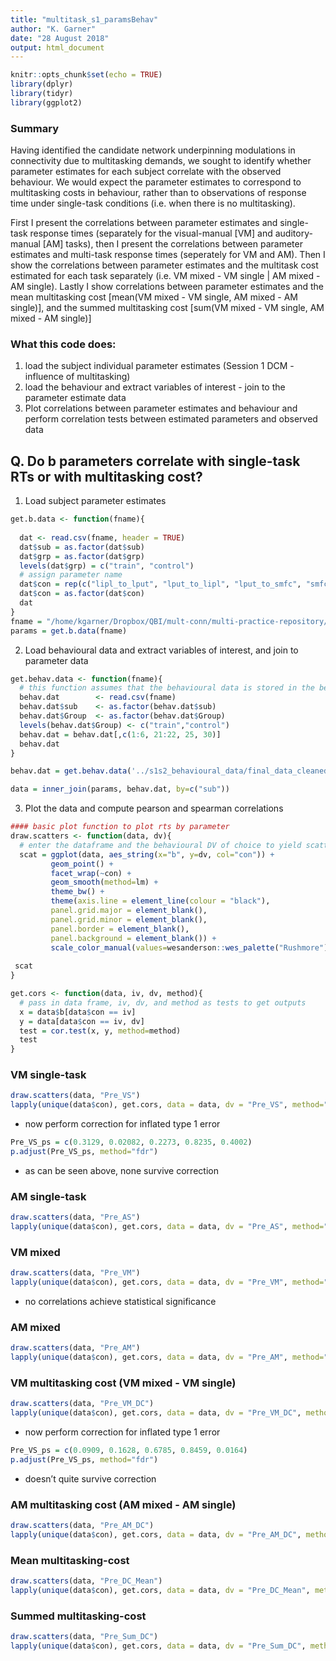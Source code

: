 ```yaml
---
title: "multitask_s1_paramsBehav"
author: "K. Garner"
date: "28 August 2018"
output: html_document
---
```


```r
knitr::opts_chunk$set(echo = TRUE)
library(dplyr)
library(tidyr)
library(ggplot2)
```

### Summary
Having identified the candidate network underpinning modulations in connectivity due to multitasking demands, we sought to identify whether parameter estimates for each subject correlate with the observed behaviour. We would expect the parameter estimates to correspond to multitasking costs in behaviour, rather than to observations of response time under single-task conditions (i.e. when there is no multitasking).

First I present the correlations between parameter estimates and single-task response times (separately for the visual-manual [VM] and auditory-manual [AM] tasks), then I present the correlations between parameter estimates and multi-task response times (seperately for VM and AM). Then I show the correlations between parameter estimates and the multitask cost estimated for each task separately (i.e. VM mixed - VM single | AM mixed - AM single). Lastly I show correlations between parameter estimates and the mean multitasking cost [mean(VM mixed - VM single, AM mixed - AM single)], and the summed multitasking cost [sum(VM mixed - VM single, AM mixed - AM single)]

### What this code does:
1. load the subject individual parameter estimates (Session 1 DCM - influence of multitasking)
2. load the behaviour and extract variables of interest - join to the parameter estimate data
3. Plot correlations between parameter estimates and behaviour and perform correlation tests between estimated parameters and observed data

## Q. Do b parameters correlate with single-task RTs or with multitasking cost?

1. Load subject parameter estimates
```r

get.b.data <- function(fname){
  
  dat <- read.csv(fname, header = TRUE)
  dat$sub = as.factor(dat$sub)
  dat$grp = as.factor(dat$grp)
  levels(dat$grp) = c("train", "control")
  # assign parameter name
  dat$con = rep(c("lipl_to_lput", "lput_to_lipl", "lput_to_smfc", "smfc_to_lipl", "smfc_to_lput"), times = length(levels(dat$sub)))
  dat$con = as.factor(dat$con)
  dat
}
fname = "/home/kgarner/Dropbox/QBI/mult-conn/multi-practice-repository/s1_multitask_network_dcm_analysis_outdata/behav_correlations/sub_b_params.csv"
params = get.b.data(fname)
```
2. Load behavioural data and extract variables of interest, and join to parameter data
```r

get.behav.data <- function(fname){
  # this function assumes that the behavioural data is stored in the below folder
  behav.dat        <- read.csv(fname)
  behav.dat$sub    <- as.factor(behav.dat$sub)
  behav.dat$Group  <- as.factor(behav.dat$Group)
  levels(behav.dat$Group) <- c("train","control")
  behav.dat = behav.dat[,c(1:6, 21:22, 25, 30)]
  behav.dat
}

behav.dat = get.behav.data('../s1s2_behavioural_data/final_data_cleaned_250ms_to_3_sdevs_1331_recode.csv')

data = inner_join(params, behav.dat, by=c("sub"))
```
3. Plot the data and compute pearson and spearman correlations
```r
#### basic plot function to plot rts by parameter
draw.scatters <- function(data, dv){
  # enter the dataframe and the behavioural DV of choice to yield scatter plot of b_param by    dv
  scat = ggplot(data, aes_string(x="b", y=dv, col="con")) + 
         geom_point() +
         facet_wrap(~con) +
         geom_smooth(method=lm) +
         theme_bw() +
         theme(axis.line = element_line(colour = "black"),
         panel.grid.major = element_blank(),
         panel.grid.minor = element_blank(),
         panel.border = element_blank(),
         panel.background = element_blank()) +
         scale_color_manual(values=wesanderson::wes_palette("Rushmore"))
          
 scat
}

get.cors <- function(data, iv, dv, method){
  # pass in data frame, iv, dv, and method as tests to get outputs
  x = data$b[data$con == iv]
  y = data[data$con == iv, dv]
  test = cor.test(x, y, method=method)
  test
}
```
### VM single-task
```r

draw.scatters(data, "Pre_VS")
lapply(unique(data$con), get.cors, data = data, dv = "Pre_VS", method="spearman")
```
 - now perform correction for inflated type 1 error
```r
Pre_VS_ps = c(0.3129, 0.02082, 0.2273, 0.8235, 0.4002)
p.adjust(Pre_VS_ps, method="fdr")
```
- as can be seen above, none survive correction 

### AM single-task
```r

draw.scatters(data, "Pre_AS")
lapply(unique(data$con), get.cors, data = data, dv = "Pre_AS", method="spearman")
```

### VM mixed
```r

draw.scatters(data, "Pre_VM")
lapply(unique(data$con), get.cors, data = data, dv = "Pre_VM", method="spearman")
```
- no correlations achieve statistical significance

### AM mixed
```r

draw.scatters(data, "Pre_AM")
lapply(unique(data$con), get.cors, data = data, dv = "Pre_AM", method="spearman")
```
### VM multitasking cost (VM mixed - VM single)
```r

draw.scatters(data, "Pre_VM_DC")
lapply(unique(data$con), get.cors, data = data, dv = "Pre_VM_DC", method="spearman")
```
 - now perform correction for inflated type 1 error
```r
Pre_VS_ps = c(0.0909, 0.1628, 0.6785, 0.8459, 0.0164)
p.adjust(Pre_VS_ps, method="fdr")
```
- doesn't quite survive correction

### AM multitasking cost (AM mixed - AM single)
```r

draw.scatters(data, "Pre_AM_DC")
lapply(unique(data$con), get.cors, data = data, dv = "Pre_AM_DC", method="spearman")
```
### Mean multitasking-cost
```r

draw.scatters(data, "Pre_DC_Mean")
lapply(unique(data$con), get.cors, data = data, dv = "Pre_DC_Mean", method="spearman")
```

### Summed multitasking-cost
```r

draw.scatters(data, "Pre_Sum_DC")
lapply(unique(data$con), get.cors, data = data, dv = "Pre_Sum_DC", method="spearman")
```